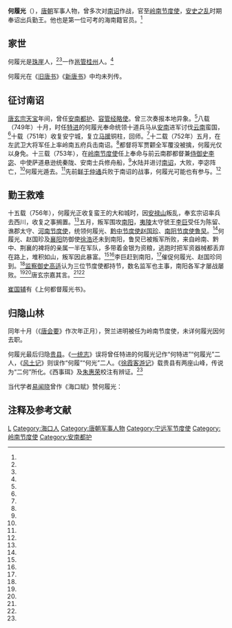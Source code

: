 {{Infobox Biography
| subject_name   = 何履光
| image_name     = 
| image_size     = 
| image_caption  =
| date_of_birth  = 不詳
| place_of_birth = [[唐朝|唐朝]]
| date_of_death  = 8世纪
| place_of_death = [[唐朝|唐朝]]
| occupation     = [[唐朝|唐朝]]官员
}}

'''何履光'''（{{bd|？||8世纪|catIdx=H}}），[[唐朝|唐朝]]军事人物，曾多次对[[南诏|南诏]]作战，官至[[岭南节度使|岭南节度使]]，[[安史之乱|安史之乱]]时期奉诏出兵勤王。他也是第一位可考的海南籍官员。<ref name="ZQG" />

== 家世 ==
何履光是[[珠崖|珠崖]]人，<ref name="ZQG" /><ref name="GYJ" />一作[[邕管|邕管]][[贵州_(广西)|桂州]]人。<ref name="MS" />

何履光在《[[旧唐书|旧唐书]]》《[[新唐书|新唐书]]》中均未列传。

== 征讨南诏 ==
[[唐玄宗|唐玄宗]][[天宝_(唐朝)|天宝]]年间，曾任[[安南都护|安南都护]]、[[容管经略使|容管经略使]]。曾三次奏报本地异象。<ref name="GYJ" />八载（749年）十月，时任[[特进|特进]]的何履光奉命统领十道兵马从[[安南|安南]]进军讨伐[[云南|云南]]蛮国，<ref name="IvfLT" />十载（751年）收复安宁城，复立[[马援|马援]]铜柱，回师。<ref name="4hqyO" />十二载（752年）五月，在左武卫大将军任上率岭南五府兵击南诏。<ref name="DdNWh" />都督将军贾颧全军覆没被擒，何履光仅以身免。十三载（753年），在[[岭南节度使|岭南节度使]]任上奉命与前云南郡都督兼[[侍御史|侍御史]][[李宓|李宓]]、中使萨道悬逊统秦陇、安南士兵修舟船，<ref name="MS" />水陆并进讨[[南诏|南诏]]，大败，李宓阵亡，<ref name="KYkjy" />何履光遁去。<ref name="IgWey" />先前[[鲜于仲通|鲜于仲通]]兵败于南诏的战事，何履光可能也有参与。<ref name="ZQG" />

== 勤王救难 ==
十五载（756年），何履光正收复蛮王的大和城时，因[[安禄山|安禄山]]叛乱，奉玄宗诏率兵去西川，收复之事搁置。<ref name="MS" />五月，叛军围攻[[南阳|南阳]]，[[夷陵|夷陵]]太守虢王[[李巨|李巨]]受任为陈留、谯郡太守、[[河南节度使|河南节度使]]，统领何履光、[[黔中节度使|黔中节度使]][[赵国珍|赵国珍]]、[[南阳节度使|南阳节度使]][[鲁炅|鲁炅]]。<ref name="LiUGy" />何履光、赵国珍及[[襄阳|襄阳]]防御使[[徐浩_(唐朝)|徐浩]]还未到南阳，鲁炅已被叛军所败，来自岭南、黔中、荆襄的裨将的亲属一半在军队，多带着金银为资粮，逃跑时把军资器械都丢弃在路上，堆积如山，叛军因此暴富。<ref name="CziOn" /><ref name="rJRxa" />李巨赶到南阳，<ref name="3WN6R" />催促何履光、赵国珍同到。<ref name="rq5hv" />[[监察御史|监察御史]][[高适|高适]]认为三位节度使都持节，数名监军也主事，南阳各军才屡战屡败。<ref name="ZQG" /><ref name="1aQgx" />唐玄宗嘉其言。<ref name="qDmB2" /><ref name="vI4kK" />

[[崔国辅|崔国辅]]有《上何都督履光书》。

== 归隐山林 ==
同年十月（《[[唐会要|唐会要]]》作次年正月），贺兰进明被任为岭南节度使，未详何履光因何去职。

何履光最后归隐[[贵县|贵县]]。《[[一统志|一统志]]》误将曾任特进的何履光记作“何特进”“何履光”二人，《[[风土记|风土记]]》则误作“何履”“何光”二人。《[[徐霞客游记|徐霞客游记]]》载贵县有两座山峰，传说为“二何”所化。《西事珥》及[[朱惠荣|朱惠荣]]校注有辨证。<ref name="ZQG" />

当代学者[[易闻晓|易闻晓]]曾作《海口赋》赞何履光：
{{quote|噫吁彼苍连海，郁乎斯地有灵，半钟琼台毓秀，咸过海口鸿声。至于何公节度，兵定南诏，功佐天宝。}}

== 注释及参考文献 ==
{{reflist|1=2|refs=
<ref name="ZQG">周泉根《扦难御侮 谋赞体国—第一位琼籍官吏何履光考议》[A].《新东方》[J].2008年第5期</ref>
<ref name="GYJ">《[[广异记|广异记]]》</ref>
<ref name="MS">《[[蛮书|蛮书]]》卷七</ref>
<ref name="IvfLT">[[:s:新唐书/卷5|《新唐书》卷五]]</ref>
<ref name="4hqyO">[[:s:新唐书/卷222上|《新唐书》二百二十二上]]</ref>
<ref name="DdNWh">[[:s:资治通鉴/卷216|《资治通鉴》卷二百一十六]]</ref>
<ref name="KYkjy">[[:s:南诏德化碑|郑回《南诏德化碑》]]</ref>
<ref name="IgWey">《[[南诏野史|南诏野史]]》</ref>
<ref name="LiUGy">[[:s:资治通鉴/卷218|《资治通鉴》卷二百一十八]]</ref>
<ref name="CziOn">[[:s:旧唐书/卷114|《旧唐书》卷一百一十四]]</ref>
<ref name="rJRxa">[[:s:新唐书/卷147|《新唐书》一百四十七]]</ref>
<ref name="3WN6R">[[:s:新唐书/卷79|《新唐书》卷七十九]]</ref>
<ref name="rq5hv">[[:s:旧唐书/卷112|《旧唐书》卷一百一十二]]</ref>
<ref name="1aQgx">[[:s:陈潼关败亡形势疏|陈潼关败亡形势疏]]</ref>
<ref name="qDmB2">[[:s:旧唐书/卷111|《旧唐书》卷一百一十一]]</ref>
<ref name="vI4kK">[[:s:新唐书/卷143|《新唐书》一百四十三]]</ref>
}}

{{DEFAULTSORT:H}}
[[Category:何姓|L]]
[[Category:海口人|Category:海口人]]
[[Category:唐朝军事人物|Category:唐朝军事人物]]
[[Category:宁远军节度使|Category:宁远军节度使]]
[[Category:岭南节度使|Category:岭南节度使]]
[[Category:安南都护|Category:安南都护]]